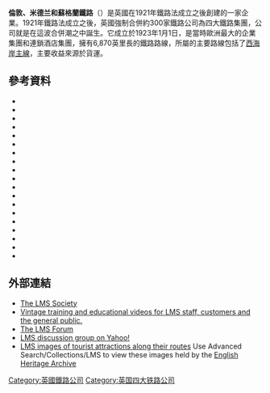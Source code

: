 '''倫敦、米德兰和蘇格蘭鐵路'''（{{lang-en|London, Midland and Scottish Railway}}）是英國在1921年鐵路法成立之後創建的一家企業。1921年鐵路法成立之後，英國強制合併約300家鐵路公司為四大鐵路集團，公司就是在這波合併潮之中誕生。它成立於1923年1月1日，是當時歐洲最大的企業集團和連鎖酒店集團，擁有6,870英里長的鐵路路線，所屬的主要路線包括了[[西海岸主線|西海岸主線]]，主要收益來源於貨運。

==參考資料==
{{refbegin}}
* {{Cite book|last=Arnold |first=R. M. |title=N. C. C. Saga: London, Midland and Scottish Railway in Northern Ireland |publisher=David & Charles |date=16 Aug 1973  |location=Newton Abbot |isbn=978-0-7153-5644-9 |ref = harv }}
* {{Cite book | last = Bonavia | first = Michael R.  | title = The Four Great Railways  | publisher = David & Charles  | year = 1980  | location = Newton Abbot  | url =   | ref = harv }}
* {{Carter-Hotels}}
* {{Casserley-joint}}
*{{cite book |last1=Day |first1=John R. |last2=Reed |first2=John |title=The Story of London's Underground |url=https://archive.org/details/storyoflondonsun0000dayj |edition=10th |year=2008 |origyear=1963 |publisher=Capital Transport |location=Harrow |isbn=978-1-85414-316-7 |ref=harv }}
*{{cite book |last=Dixon |first=Frank |title=The Manchester South Junction & Altrincham Railway |edition=2nd |series=The Oakwood Library of Railway History |year=1994 |origyear=1973 |publisher=Oakwood Press |location=Headington |isbn=0-85361-454-7 |id=OL34 |ref=harv }}
*{{cite book |last=Ellis |first=Cuthbert Hamilton |title=The Midland Railway |edition=4th |year=1961 |origyear=1953 |publisher=[[Ian_Allan_Publishing|Ian Allan]] |location=Hampton Court |id=940/554/125 1059 |ref=harv }}
* {{cite book |last=Gammell |first=C.J. |year=1980 |title=LMS Branch Lines, 1945 – 1965 |publisher=Oxford Publishing Company |isbn=0-86093-062-9 |ref=harv }}
* {{cite book |last1=Hendry |first1=Dr R. Preston |last2=Hendry |first2=R. Powell |year=1982 |title=An Historical Survey of selected LMS Stations, Layouts and Illustrations, Volume 1 |publisher=Oxford Publishing Company |isbn=0-86093-168-4 |ref=harv }}
* {{Cite book|last1=Hunt |first1=David |last2=Jennison|first2=Kohn |last3=Essery|first3=Robert |series=LMS Locomotive Profile |volume=13 |title=The standard compounds |publisher=Wild Swan Publications Ltd |date=23 Nov 2010 |isbn=978-1-905184-81-1 |ref=harv }}
* {{Cite book | last = Jenkinson | first = David | title = British Railway Carriages of the 20th Century, Volume 2: The years of consolidation, 1923–53 | publisher = Patrick Stephens Limited | year = 1990 | location = Wellingborough | isbn = 0-85059-912-1 | ref = harv }}
* {{Cite book | last = Kay| first = Peter| title = The London, Tilbury & Southend Railway: 1912 - 1939 the Midland and LMS Years v. 3: A History of the Company and Line  | publisher = P.Kay | date = April 2010|  isbn = 978-1-899890-43-9 | ref = harv }}
* {{cite book |last=Nock |first=O.S. |year=1964 |title=Sir William Stanier: An engineering biography |publisher=Ian Allan |authorlink=O. S. Nock |ref=harv }}
* {{cite book |last=Nock |first=O.S. |year=1982 |title=A History of the LMS. Vol. 1: The First Years, 1923–1930 |publisher=George Allen & Unwin |isbn=0-04-385087-1 |authorlink=O. S. Nock |ref=harv }}
* {{cite book |last=Nock |first=O.S. |year=1982 |title=A History of the LMS. Vol. 2: The Record Breaking 'Thirties, 1931–1939 |publisher=George Allen & Unwin |isbn=0-04-385093-6 |authorlink1=O. S. Nock |ref=harv }}
* {{cite book |title=Oxford Companion to British Railway History |editor1-first=Jack |editor1-last=Simmons |editor2-first=Gordon |editor2-last=Biddle |date=Oct 1997 |edition=1 |publisher=OUP |isbn=978-0-19-211697-0 |ref=harv}}
* {{cite book |last=Welbourn |first=N. |year=1994 |title=Lost Lines: LMR |url=https://archive.org/details/lmr0000welb |publisher=Ian Allan |isbn=0-7110-2277-1 |ref=harv }}
* {{cite book |last1=Welch |first1=H. D. |year=1963 |title=The London Tilbury and Southend Railway |publisher=Oakwood Press  |ref=harv }}
* {{Cite book | last = Whitehouse | first = Patrick | last2 = Thomas | first2= David St John | title = LMS 150 : The London Midland & Scottish Railway A century and a half of progress | publisher = David & Charles | year = 2002 | location = Newton Abbot | isbn = 0-7153-1378-9 | ref = harv }}
{{refend}}
== 外部連結 ==
{{commons category|London, Midland and Scottish Railway}}
* [http://www.lmssociety.org.uk/ The LMS Society] {{Wayback|url=http://www.lmssociety.org.uk/ |date=20201021215424 }}
* [https://www.youtube.com/results?search_query=london+midland+and+scottish+railway+ Vintage training and educational videos for LMS staff, customers and the general public.] {{Wayback|url=https://www.youtube.com/results?search_query=london+midland+and+scottish+railway+ |date=20190313170920 }}
* [https://web.archive.org/web/20070221162112/http://www.freewebs.com/lmsforum/ The LMS Forum]
* [http://groups.yahoo.com/group/lmsreg LMS discussion group on Yahoo!] {{Wayback|url=http://groups.yahoo.com/group/lmsreg |date=20121112160659 }}
* [https://web.archive.org/web/20060415191417/http://viewfinder.english-heritage.org.uk/ LMS images of tourist attractions along their routes] Use Advanced Search/Collections/LMS to view these images held by the [[English_Heritage_Archive|English Heritage Archive]]
[[Category:英國鐵路公司|Category:英國鐵路公司]]
[[Category:英国四大铁路公司|Category:英国四大铁路公司]]